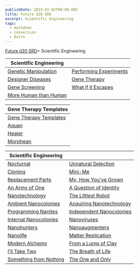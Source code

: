 ```yaml
---
publishDate: 2023-01-02T00:00:00Z
title: Future d20 SRD
excerpt: Scientific Engineering
tags:
  - markdown
  - conversion
  - Astro
---
```







[Future d20 SRD](/#futureD20)> Scientific Engineering
    





|Scientific Engineering                                |                                           |
|------------------------------------------|------------------------------------------------|
| [Genetic Manipulation](future-d20-srd-scientific-engineering-genetic-manipulation) | [Performing Experiments](future-d20-srd-scientific-engineering-performing-experments) |
| [Designer Diseases](future-d20-srd-scientific-engineering-designer-diseases)         | [Gene Therapy](future-d20-srd-scientific-engineering-gene-therapy)                     |
| [Gene Screening](future-d20-srd-scientific-engineering-gene-screening)               | [What if it Escapes](future-d20-srd-scientific-engineering-what-if-it-escapes)           |
| [More Human than Human](future-d20-srd-scientific-engineering-more-human-than-human) |                                                    |




| Gene Therapy Templates                                                                                     |
|-------------------------------------------------------------------------------------------------------------|
| [Gene Therapy Templates](future-d20-srd-scientific-engineering-gene-therapy-templates-index)                  |
| [Aquan](future-d20-srd-scientific-engineering-gene-therapy-templates-aquan)                                   |
| [Healer](future-d20-srd-scientific-engineering-gene-therapy-templates-healer)                                 |
| [Morphean](future-d20-srd-scientific-engineering-gene-therapy-templates-morphean)                             |


|Scientific Engineering                                |                                           |
|---|---|
| [Nocturnal](future-d20-srd-scientific-engineering-gene-therapy-templates-nocturnal) | [Unnatural Selection](future-d20-srd-scientific-engineering-unnatural-selection) |
| [Cloning](future-d20-srd-scientific-engineering-cloning) | [Mini-Me](future-d20-srd-scientific-engineering-mini-me) |
| [Replacement Parts](future-d20-srd-scientific-engineering-replacement-parts) | [My, How You've Grown](future-d20-srd-scientific-engineering-my-how-youve-grown) |
| [An Army of One](future-d20-srd-scientific-engineering-an-army-of-one) | [A Question of Identity](future-d20-srd-scientific-engineering-a-question-of-identity) |
| [Nanotechnology](future-d20-srd-scientific-engineering-nanotechnology) | [The Littlest Robot](future-d20-srd-scientific-engineering-the-littlest-robot) |
| [Ambient Nanocolonies](future-d20-srd-scientific-engineering-ambient-nanotechnologies) | [Acquiring Nanotechnology](future-d20-srd-scientific-engineering-acquiring-nanotechnologies) |
| [Programming Nanites](future-d20-srd-scientific-engineering-programming-nanites) | [Independent Nanocolonies](future-d20-srd-scientific-engineering-independent-nanocolonies) |
| [Internal Nanocolonies](future-d20-srd-scientific-engineering-internal-nanocolonies) | [Nanoviruses](future-d20-srd-scientific-engineering-nanoviruses) |
| [Nanohunters](future-d20-srd-scientific-engineering-nanohunters) | [Nanoaugmenters](future-d20-srd-scientific-engineering-nanoaugmenters) |
| [Nanolife](future-d20-srd-scientific-engineering-nanolife) | [Matter Replication](future-d20-srd-scientific-engineering-matter-replication) |
| [Modern Alchemy](future-d20-srd-scientific-engineering-modern-alchemy) | [From a Lump of Clay](future-d20-srd-scientific-engineering-from-a-lump-of-clay) |
| [I'll Take Two](future-d20-srd-scientific-engineering-ill-take-two) | [The Breath of Life](future-d20-srd-scientific-engineering-the-breath-of-life) |
| [Something from Nothing](future-d20-srd-scientific-engineering-something-from-nothing) | [The One and Only](future-d20-srd-scientific-engineering-the-one-and-only) |
